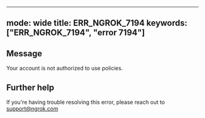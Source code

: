 
---
mode: wide
title: ERR_NGROK_7194
keywords: ["ERR_NGROK_7194", "error 7194"]
---

## Message
Your account is not authorized to use policies.




## Further help
If you're having trouble resolving this error, please reach out to [support@ngrok.com](mailto:support@ngrok.com?subject=Help%20with%20ERR_NGROK_7194)

